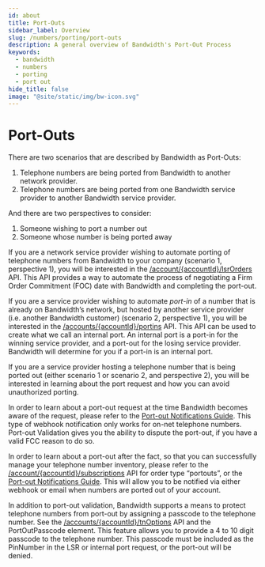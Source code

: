 ```yaml
---
id: about
title: Port-Outs
sidebar_label: Overview
slug: /numbers/porting/port-outs
description: A general overview of Bandwidth's Port-Out Process
keywords:
  - bandwidth
  - numbers
  - porting
  - port out
hide_title: false
image: "@site/static/img/bw-icon.svg"
---
```


# Port-Outs

There are two scenarios that are described by Bandwidth as Port-Outs:

1. Telephone numbers are being ported from Bandwidth to another network provider.
2. Telephone numbers are being ported from one Bandwidth service provider to another Bandwidth service provider.

And there are two perspectives to consider:

1. Someone wishing to port a number out
2. Someone whose number is being ported away

If you are a network service provider wishing to automate porting of telephone numbers from Bandwidth to your company (scenario 1, perspective 1), you will be interested in the [/account/{accountId}/lsrOrders](/apis/numbers/#operation/CreateLsrOrder) API. This API provides a way to automate the process of negotiating a Firm Order Commitment (FOC) date with Bandwidth and completing the port-out.

If you are a service provider wishing to automate _port-in_ of a number that is already on Bandwidth’s network, but hosted by another service provider (i.e. another Bandwidth customer) (scenario 2, perspective 1), you will be interested in the [/accounts/{accountId}/portins](/apis/numbers/#operation/CreatePortin) API. This API can be used to create what we call an internal port. An internal port is a port-in for the winning service provider, and a port-out for the losing service provider. Bandwidth will determine for you if a port-in is an internal port.

If you are a service provider hosting a telephone number that is being ported out (either scenario 1 or scenario 2, and perspective 2), you will be interested in learning about the port request and how you can avoid unauthorized porting.

In order to learn about a port-out request at the time Bandwidth becomes aware of the request, please refer to the [Port-out Notifications Guide](/docs/numbers/guides/porting/portOutNotifications.mdx). This type of webhook notification only works for on-net telephone numbers. Port-out Validation gives you the ability to dispute the port-out, if you have a valid FCC reason to do so.

In order to learn about a port-out after the fact, so that you can successfully manage your telephone number inventory, please refer to the [/account/{accountId}/subscriptions](/apis/numbers/#operation/CreateSubscriptions) API for order type “portouts”, or the [Port-out Notifications Guide](/docs/numbers/guides/porting/portOutNotifications.mdx). This will allow you to be notified via either webhook or email when numbers are ported out of your account.

In addition to port-out validation, Bandwidth supports a means to protect telephone numbers from port-out by assigning a passcode to the telephone number. See the [/accounts/{accountId}/tnOptions](/apis/numbers/#operation/CreateTnOptionOrder) API and the PortOutPasscode element. This feature allows you to provide a 4 to 10 digit passcode to the telephone number. This passcode must be included as the PinNumber in the LSR or internal port request, or the port-out will be denied.
